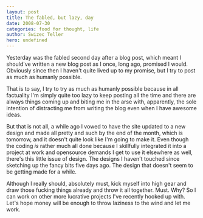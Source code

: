 ```yaml
---
layout: post
title: The fabled, but lazy, day
date: 2008-07-30
categories: food for thought, life
author: Swizec Teller
hero: undefined
---
```


Yesterday was the fabled second day after a blog post, which meant I should've written a new blog post as I once, long ago, promised I would. Obviously since then I haven't quite lived up to my promise, but I try to post as much as humanly possible.

That is to say, I try to try as much as humanly possible because in all factuality I'm simply quite too lazy to keep posting all the time and there are always things coming up and biting me in the arse with, apparently, the sole intention of distracting me from writing the blog even when I have awesome ideas.

But that is not all, a while ago I vowed to have the site updated to a new design and made all pretty and such by the end of the month, which is tomorrow, and it doesn't quite look like I'm going to make it. Even though the coding _is_ rather much all done because I skillfully integrated it into a project at work and opensource demands I get to use it elsewhere as well, there's this little issue of design. The designs I haven't touched since sketching up the fancy bits five days ago. The design that doesn't seem to be getting made for a while.

Although I really should, absolutely must, kick myself into high gear and draw those fucking things already and throw it all together. Must. Why? So I can work on other more lucrative projects I've recently hooked up with. Let's hope money will be enough to throw laziness to the wind and let me work.
